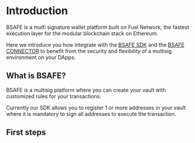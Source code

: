 
# Introduction

BSAFE is a multi signature wallet platform built on Fuel Network, the fastest execution layer for the modular blockchain stack on Ethereum.

Here we introduce you how integrate with the [BSAFE SDK](./sdk/installation) and the [BSAFE CONNECTOR](./connector/a) to benefit from the security and flexibility of a multisig environment on your DApps.

## What is BSAFE?

BSAFE is a multisig platform where you can create your vault with customized rules for your transactions.

Currently our SDK allows you to register 1 or more addresses in your vault where it is mandatory to sign all addresses to execute the transaction.

## First steps

<Cards num={2}>
    <Card arrow title="SDK" href="./sdk/installation" />
    <Card arrow title="Connector" href="./connector/a" />
</Cards>
